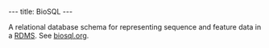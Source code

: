 ---
title: BioSQL
---

A relational database schema for representing sequence and feature data in a [[wp:RDMS|RDMS]].  See [http://www.biosql.org biosql.org].